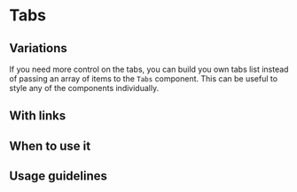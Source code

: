 

<Meta of={Stories} />

# Tabs

<Status variant="stable"/>

<Story of={Stories.Base} />

<Props />

## Variations

If you need more control on the tabs, you can build you own tabs list instead of passing an array of items to the `Tabs` component. This can be useful to style any of the components individually.

<Story of={Stories.ControlledState} />

## With links

<Story of={Stories.Links} />

## When to use it

## Usage guidelines
